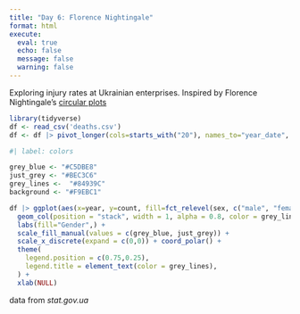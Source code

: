 ```yaml
---
title: "Day 6: Florence Nightingale"
format: html
execute:
  eval: true
  echo: false
  message: false
  warning: false
---
```


Exploring injury rates at Ukrainian enterprises.
Inspired by Florence Nightingale's [circular plots](https://www.scientificamerican.com/article/how-florence-nightingale-changed-data-visualization-forever/)

```r
library(tidyverse)
df <- read_csv('deaths.csv')
df <- df |> pivot_longer(cols=starts_with("20"), names_to="year_date", values_to = "count") |> rename(sex="year") |> rename(year = "year_date")

```

```r
#| label: colors

grey_blue <- "#C5DBE8"
just_grey <- "#BEC3C6"
grey_lines <-  "#84939C"
background <- "#F9EBC1"
```

```r
df |> ggplot(aes(x=year, y=count, fill=fct_relevel(sex, c("male", "female")))) +
  geom_col(position = "stack", width = 1, alpha = 0.8, color = grey_lines) +
  labs(fill="Gender",) +
  scale_fill_manual(values = c(grey_blue, just_grey)) +
  scale_x_discrete(expand = c(0,0)) + coord_polar() +
  theme(
    legend.position = c(0.75,0.25),
    legend.title = element_text(color = grey_lines),
  ) +
  xlab(NULL)


```
 

data from  *stat.gov.ua*